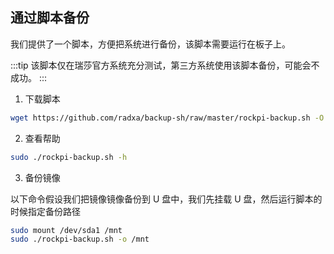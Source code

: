 ## 通过脚本备份

我们提供了一个脚本，方便把系统进行备份，该脚本需要运行在板子上。

:::tip
该脚本仅在瑞莎官方系统充分测试，第三方系统使用该脚本备份，可能会不成功。
:::

1. 下载脚本

```bash
wget https://github.com/radxa/backup-sh/raw/master/rockpi-backup.sh -O rockpi-backup.sh
```

2. 查看帮助

```bash
sudo ./rockpi-backup.sh -h
```

3. 备份镜像

以下命令假设我们把镜像镜像备份到 U 盘中，我们先挂载 U 盘，然后运行脚本的时候指定备份路径

```bash
sudo mount /dev/sda1 /mnt
sudo ./rockpi-backup.sh -o /mnt
```
